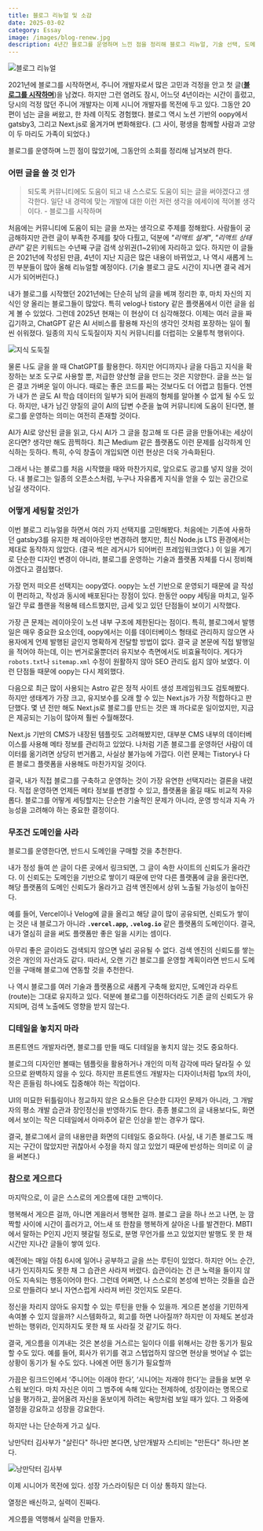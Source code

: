 ```yaml
---
title: 블로그 리뉴얼 및 소감
date: 2025-03-02
category: Essay
image: /images/blog-renew.jpg
description: 4년간 블로그를 운영하며 느낀 점을 정리해 블로그 리뉴얼, 기술 선택, 도메인의 중요성, 글쓰기 철학, 그리고 게으름을 극복하는 고민을 담았다.
---
```


<Image
  src="/images/blog-renew.jpg"
  alt="블로그 리뉴얼"
  width={500}
  height={500}
/>

2021년에 블로그를 시작하면서, 주니어 개발자로서 많은 고민과 걱정을 안고 첫 글([**블로그를 시작하며**](https://www.stevy.dev/reason-i-start-blog))을 남겼다. 하지만 그런 염려도 잠시, 어느덧 4년이라는 시간이 흘렀고, 당시의 걱정 많던 주니어 개발자는 이제 시니어 개발자를 목전에 두고 있다. 그동안 20편이 넘는 글을 써왔고, 한 차례 이직도 경험했다. 블로그 역시 노션 기반의 oopy에서 gatsby3, 그리고 Next.js로 옮겨가며 변화해왔다. (그 사이, 평생을 함께할 사람과 고양이 두 마리도 가족이 되었다.)

블로그를 운영하며 느낀 점이 많았기에, 그동안의 소회를 정리해 남겨보려 한다.

### 어떤 글을 쓸 것 인가

> 되도록 커뮤니티에도 도움이 되고 내 스스로도 도움이 되는 글을 써야겠다고 생각한다. 일단 내 경력에 맞는 개발에 대한 이런 저런 생각을 에세이에 적어볼 생각이다. - 블로그를 시작하며

처음에는 커뮤니티에 도움이 되는 글을 쓰자는 생각으로 주제를 정해왔다. 사람들이 궁금해하지만 관련 글이 부족한 주제를 찾아 다뤘고, 덕분에 _"리액트 설계"_, _"리액트 상태관리"_ 같은 키워드는 수년째 구글 검색 상위권(1~2위)에 자리하고 있다. 하지만 이 글들은 2021년에 작성된 만큼, 4년이 지난 지금은 많은 내용이 바뀌었고, 나 역시 새롭게 느낀 부분들이 많아 올해 리뉴얼할 예정이다. (기술 블로그 글도 시간이 지나면 결국 레거시가 되어버린다.)

내가 블로그를 시작했던 2021년에는 단순히 남의 글을 베껴 정리한 후, 마치 자신의 지식인 양 올리는 블로그들이 많았다. 특히 velog나 tistory 같은 플랫폼에서 이런 글을 쉽게 볼 수 있었다. 그런데 2025년 현재는 이 현상이 더 심각해졌다. 이제는 여러 글을 짜깁기하고, ChatGPT 같은 AI 서비스를 활용해 자신의 생각인 것처럼 포장하는 일이 훨씬 쉬워졌다. 일종의 지식 도둑질이자 지식 커뮤니티를 더럽히는 오물투척 행위이다.

<Image src="/images/theft.webp" alt="지식 도둑질" width={500} height={500} />

물론 나도 글을 쓸 때 ChatGPT를 활용한다. 하지만 어디까지나 글을 다듬고 지식을 확장하는 보조 도구로 사용할 뿐, 저급한 양산형 글을 만드는 것은 지양한다. 글을 쓰는 일은 결코 가벼운 일이 아니다. 때로는 좋은 코드를 짜는 것보다도 더 어렵고 힘들다. 언젠가 내가 쓴 글도 AI 학습 데이터의 일부가 되어 원래의 형체를 알아볼 수 없게 될 수도 있다. 하지만, 내가 남긴 양질의 글이 AI의 답변 수준을 높여 커뮤니티에 도움이 된다면, 블로그를 운영하는 의미는 여전히 존재할 것이다.

AI가 AI로 양산된 글을 읽고, 다시 AI가 그 글을 참고해 또 다른 글을 만들어내는 세상이 온다면? 생각만 해도 끔찍하다. 최근 Medium 같은 플랫폼도 이런 문제를 심각하게 인식하는 듯하다. 특히, 수익 창출이 개입되면 이런 현상은 더욱 가속화된다.

그래서 나는 블로그를 처음 시작했을 때와 마찬가지로, 앞으로도 광고를 넣지 않을 것이다. 내 블로그는 일종의 오픈소스처럼, 누구나 자유롭게 지식을 얻을 수 있는 공간으로 남길 생각이다.

### 어떻게 세팅할 것인가

이번 블로그 리뉴얼을 하면서 여러 가지 선택지를 고민해봤다. 처음에는 기존에 사용하던 gatsby3를 유지한 채 레이아웃만 변경하려 했지만, 최신 Node.js LTS 환경에서는 제대로 동작하지 않았다. (결국 썩은 레거시가 되어버린 프레임워크였다.) 이 일을 계기로 단순한 디자인 변경이 아니라, 블로그를 운영하는 기술과 플랫폼 자체를 다시 정비해야겠다고 결심했다.

가장 먼저 떠오른 선택지는 oopy였다. oopy는 노션 기반으로 운영되기 때문에 글 작성이 편리하고, 작성과 동시에 배포된다는 장점이 있다. 한동안 oopy 세팅을 마치고, 일주일간 무료 플랜을 적용해 테스트했지만, 금세 잊고 있던 단점들이 보이기 시작했다.

가장 큰 문제는 레이아웃이 노션 내부 구조에 제한된다는 점이다. 특히, 블로그에서 발행일은 매우 중요한 요소인데, oopy에서는 이를 데이터베이스 형태로 관리하지 않으면 사용자에게 언제 발행된 글인지 명확하게 전달할 방법이 없다. 결국 글 본문에 직접 발행일을 적어야 하는데, 이는 번거로울뿐더러 유지보수 측면에서도 비효율적이다. 게다가 `robots.txt`나 `sitemap.xml` 수정이 원활하지 않아 SEO 관리도 쉽지 않아 보였다. 이런 단점들 때문에 oopy는 다시 제외했다.

다음으로 최근 많이 사용되는 Astro 같은 정적 사이트 생성 프레임워크도 검토해봤다. 하지만 생태계가 가장 크고, 유지보수를 오래 할 수 있는 Next.js가 가장 적합하다고 판단했다. 몇 년 전만 해도 Next.js로 블로그를 만드는 것은 꽤 까다로운 일이었지만, 지금은 제공되는 기능이 많아져 훨씬 수월해졌다.

Next.js 기반의 CMS가 내장된 템플릿도 고려해봤지만, 대부분 CMS 내부의 데이터베이스를 사용해 메타 정보를 관리하고 있었다. 나처럼 기존 블로그를 운영하던 사람이 데이터를 옮기려면 상당히 번거롭고, 사실상 불가능에 가깝다. 이런 문제는 Tistory나 다른 블로그 플랫폼을 사용해도 마찬가지일 것이다.

결국, 내가 직접 블로그를 구축하고 운영하는 것이 가장 유연한 선택지라는 결론을 내렸다. 직접 운영하면 언제든 메타 정보를 변경할 수 있고, 플랫폼을 옮길 때도 비교적 자유롭다. 블로그를 어떻게 세팅할지는 단순한 기술적인 문제가 아니라, 운영 방식과 지속 가능성을 고려해야 하는 중요한 결정이다.

### 무조건 도메인을 사라

블로그를 운영한다면, 반드시 도메인을 구매할 것을 추천한다.

내가 정성 들여 쓴 글이 다른 곳에서 링크되면, 그 글이 속한 사이트의 신뢰도가 올라간다. 이 신뢰도는 도메인을 기반으로 쌓이기 때문에 만약 다른 플랫폼에 글을 올린다면, 해당 플랫폼의 도메인 신뢰도가 올라가고 검색 엔진에서 상위 노출될 가능성이 높아진다.

예를 들어, Vercel이나 Velog에 글을 올리고 해당 글이 많이 공유되면, 신뢰도가 쌓이는 것은 내 블로그가 아니라 **`.vercel.app`, `.velog.io`** 같은 플랫폼의 도메인이다. 결국, 내가 열심히 글을 써도 플랫폼만 좋은 일을 시키는 셈이다.

아무리 좋은 글이라도 검색되지 않으면 널리 공유될 수 없다. 검색 엔진의 신뢰도를 쌓는 것은 개인의 자산과도 같다. 따라서, 오랜 기간 블로그를 운영할 계획이라면 반드시 도메인을 구매해 블로그에 연동할 것을 추천한다.

나 역시 블로그를 여러 기술과 플랫폼으로 새롭게 구축해 왔지만, 도메인과 라우트(route)는 그대로 유지하고 있다. 덕분에 블로그를 이전하더라도 기존 글의 신뢰도가 유지되며, 검색 노출에도 영향을 받지 않는다.

### 디테일을 놓치지 마라

프론트엔드 개발자라면, 블로그를 만들 때도 디테일을 놓치지 않는 것도 중요하다.

블로그의 디자인만 볼때는 템플릿을 활용하거나 개인의 미적 감각에 따라 달라질 수 있으므로 완벽하지 않을 수 있다. 하지만 프론트엔드 개발자는 디자이너처럼 1px의 차이, 작은 흔들림 하나에도 집중해야 하는 직업이다.

UI의 미묘한 뒤틀림이나 정교하지 않은 요소들은 단순한 디자인 문제가 아니라, 그 개발자의 평소 개발 습관과 장인정신을 반영하기도 한다. 종종 블로그의 글 내용보다도, 화면에서 보이는 작은 디테일에서 아마추어 같은 인상을 받는 경우가 많다.

결국, 블로그에서 글의 내용만큼 화면의 디테일도 중요하다. (사실, 내 기존 블로그도 깨지는 구간이 많았지만 귀찮아서 수정을 하지 않고 있었기 때문에 반성하는 의미로 이 글을 써본다.)

### 참으로 게으르다

마지막으로, 이 글은 스스로의 게으름에 대한 고백이다.

행복해서 게으른 걸까, 아니면 게을러서 행복한 걸까. 블로그 글을 하나 쓰고 나면, 눈 깜짝할 사이에 시간이 흘러가고, 어느새 또 한참을 행복하게 살아온 나를 발견한다. MBTI에서 말하는 P인지 J인지 헷갈릴 정도로, 분명 무언가를 쓰고 있었지만 발행도 못 한 채 시간만 지나간 글들이 쌓여 있다.

예전에는 매일 아침 6시에 일어나 공부하고 글을 쓰는 루틴이 있었다. 하지만 어느 순간, 내가 인지하지도 못한 채 그 습관은 사라져 버렸다. 습관이라는 건 큰 노력을 들이지 않아도 지속되는 행동이어야 한다. 그런데 어쩌면, 나 스스로의 본성에 반하는 것들을 습관으로 만들려다 보니 자연스럽게 사라져 버린 것인지도 모른다.

정신을 차리지 않아도 유지할 수 있는 루틴을 만들 수 있을까. 게으른 본성을 기민하게 속여볼 수 있지 않을까? 시스템화하고, 회고를 하면 나아질까? 하지만 이 자체도 본성과 반하는 행위라, 인지하지도 못한 채 또 사라질 것 같기도 하다.

결국, 게으름을 이겨내는 것은 본성을 거스르는 일이다 이를 위해서는 강한 동기가 필요할 수도 있다. 예를 들어, 회사가 위기를 겪고 스텝업하지 않으면 현상을 벗어날 수 없는 상황이 동기가 될 수도 있다. 나에겐 어떤 동기가 필요할까

가끔은 링크드인에서 ‘주니어는 이래야 한다’, ‘시니어는 저래야 한다’는 글들을 보면 우스워 보인다. 마치 자신은 이미 그 범주에 속해 있다는 전제하에, 성장이라는 명목으로 남을 평가하고, 끌어올려 자신을 돋보이게 하려는 욕망처럼 보일 때가 있다. 그 와중에 열정을 강요하고 성장을 강요한다.

하지만 나는 단순하게 가고 싶다.

낭만닥터 김사부가 "살린다" 하나만 본다면, 낭만개발자 스티비는 "만든다" 하나만 본다.

<Image
  src="/images/kimsabu.jpg"
  alt="낭만닥터 김사부"
  width={500}
  height={500}
/>

이제 시니어가 목전에 있다. 성장 가스라이팅은 더 이상 통하지 않는다.

열정은 배신하고, 실력이 진짜다.

게으름을 역행해서 실력을 만들자.
